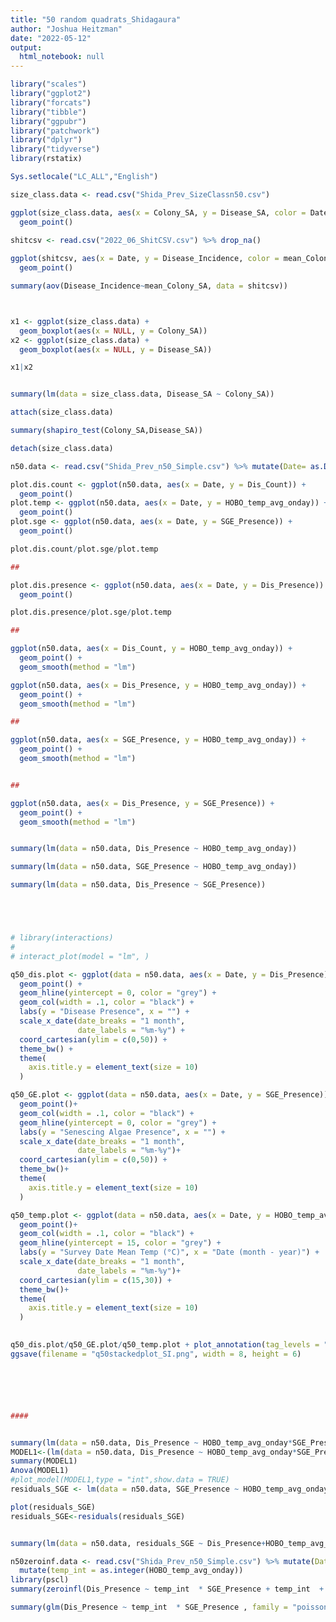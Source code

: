 ```yaml
---
title: "50 random quadrats_Shidagaura"
author: "Joshua Heitzman"
date: "2022-05-12"
output:
  html_notebook: null
---
```

```r
library("scales")
library("ggplot2")
library("forcats")
library("tibble")
library("ggpubr")
library("patchwork")
library("dplyr")
library("tidyverse")
library(rstatix)

Sys.setlocale("LC_ALL","English")
```
```r

size_class.data <- read.csv("Shida_Prev_SizeClassn50.csv")

ggplot(size_class.data, aes(x = Colony_SA, y = Disease_SA, color = Date)) +
  geom_point()
  
shitcsv <- read.csv("2022_06_ShitCSV.csv") %>% drop_na()

ggplot(shitcsv, aes(x = Date, y = Disease_Incidence, color = mean_Colony_SA)) +
  geom_point() 

summary(aov(Disease_Incidence~mean_Colony_SA, data = shitcsv))



x1 <- ggplot(size_class.data) +
  geom_boxplot(aes(x = NULL, y = Colony_SA))
x2 <- ggplot(size_class.data) +
  geom_boxplot(aes(x = NULL, y = Disease_SA))

x1|x2


summary(lm(data = size_class.data, Disease_SA ~ Colony_SA))

attach(size_class.data)

summary(shapiro_test(Colony_SA,Disease_SA))

detach(size_class.data)
```

```r
n50.data <- read.csv("Shida_Prev_n50_Simple.csv") %>% mutate(Date= as.Date(Date))

plot.dis.count <- ggplot(n50.data, aes(x = Date, y = Dis_Count)) +
  geom_point()
plot.temp <- ggplot(n50.data, aes(x = Date, y = HOBO_temp_avg_onday)) +
  geom_point()
plot.sge <- ggplot(n50.data, aes(x = Date, y = SGE_Presence)) +
  geom_point()

plot.dis.count/plot.sge/plot.temp

##

plot.dis.presence <- ggplot(n50.data, aes(x = Date, y = Dis_Presence)) +
  geom_point()

plot.dis.presence/plot.sge/plot.temp

##

ggplot(n50.data, aes(x = Dis_Count, y = HOBO_temp_avg_onday)) +
  geom_point() +
  geom_smooth(method = "lm")

ggplot(n50.data, aes(x = Dis_Presence, y = HOBO_temp_avg_onday)) +
  geom_point() +
  geom_smooth(method = "lm")

##

ggplot(n50.data, aes(x = SGE_Presence, y = HOBO_temp_avg_onday)) +
  geom_point() +
  geom_smooth(method = "lm")


##

ggplot(n50.data, aes(x = Dis_Presence, y = SGE_Presence)) +
  geom_point() +
  geom_smooth(method = "lm")


summary(lm(data = n50.data, Dis_Presence ~ HOBO_temp_avg_onday))

summary(lm(data = n50.data, SGE_Presence ~ HOBO_temp_avg_onday))

summary(lm(data = n50.data, Dis_Presence ~ SGE_Presence))





# library(interactions)
# 
# interact_plot(model = "lm", )

```



```r
q50_dis.plot <- ggplot(data = n50.data, aes(x = Date, y = Dis_Presence)) +
  geom_point() +
  geom_hline(yintercept = 0, color = "grey") +
  geom_col(width = .1, color = "black") +
  labs(y = "Disease Presence", x = "") +
  scale_x_date(date_breaks = "1 month",
               date_labels = "%m-%y") +
  coord_cartesian(ylim = c(0,50)) +
  theme_bw() +
  theme(
    axis.title.y = element_text(size = 10)
  )

q50_GE.plot <- ggplot(data = n50.data, aes(x = Date, y = SGE_Presence)) +
  geom_point()+
  geom_col(width = .1, color = "black") +
  geom_hline(yintercept = 0, color = "grey") +
  labs(y = "Senescing Algae Presence", x = "") +
  scale_x_date(date_breaks = "1 month",
               date_labels = "%m-%y")+
  coord_cartesian(ylim = c(0,50)) +
  theme_bw()+
  theme(
    axis.title.y = element_text(size = 10)
  )

q50_temp.plot <- ggplot(data = n50.data, aes(x = Date, y = HOBO_temp_avg_onday)) +
  geom_point()+
  geom_col(width = .1, color = "black") +
  geom_hline(yintercept = 15, color = "grey") +  
  labs(y = "Survey Date Mean Temp (°C)", x = "Date (month - year)") +
  scale_x_date(date_breaks = "1 month",
               date_labels = "%m-%y")+
  coord_cartesian(ylim = c(15,30)) +
  theme_bw()+
  theme(
    axis.title.y = element_text(size = 10)
  )
  

q50_dis.plot/q50_GE.plot/q50_temp.plot + plot_annotation(tag_levels = "A")
ggsave(filename = "q50stackedplot_SI.png", width = 8, height = 6)






####


summary(lm(data = n50.data, Dis_Presence ~ HOBO_temp_avg_onday*SGE_Presence,family = poisson))
MODEL1<-(lm(data = n50.data, Dis_Presence ~ HOBO_temp_avg_onday*SGE_Presence))
summary(MODEL1)
Anova(MODEL1)
#plot_model(MODEL1,type = "int",show.data = TRUE)
residuals_SGE <- lm(data = n50.data, SGE_Presence ~ HOBO_temp_avg_onday)

plot(residuals_SGE)
residuals_SGE<-residuals(residuals_SGE)


summary(lm(data = n50.data, residuals_SGE ~ Dis_Presence+HOBO_temp_avg_onday))

```

```r

n50zeroinf.data <- read.csv("Shida_Prev_n50_Simple.csv") %>% mutate(Date= as.Date(Date)) %>%
  mutate(temp_int = as.integer(HOBO_temp_avg_onday))
library(pscl)
summary(zeroinfl(Dis_Presence ~ temp_int  * SGE_Presence + temp_int  + SGE_Presence,  data = n50zeroinf.data))

summary(glm(Dis_Presence ~ temp_int  * SGE_Presence , family = "poisson", data = n50zeroinf.data))


```

